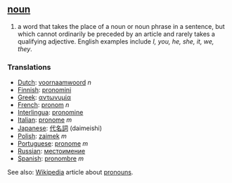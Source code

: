 == [[noun]] ==
# a word that takes the place of a noun or noun phrase in a sentence, but which cannot ordinarily be preceded by an article and rarely takes a qualifying adjective.  English examples include ''I, you, he, she, it, we, they''.

=== Translations ===
*[[Dutch]]: [[voornaamwoord]] ''n''
*[[Finnish]]: [[pronomini]]
*[[Greek]]: [[αντωνυμία]]
*[[French]]: [[pronom]] ''n''
*[[Interlingua]]: [[pronomine]]
*[[Italian]]: [[pronome]] ''m''
*[[Japanese]]: [[代名詞]] (daimeishi)
*[[Polish]]: [[zaimek]] ''m''
*[[Portuguese]]: [[pronome]] ''m''
*[[Russian]]: [[местоимение]]
*[[Spanish]]: [http://es.wikipedia.org/wiki/pronombre pronombre] ''m''

See also: [[Wikipedia]] article about [[w:pronoun|pronoun]]s.